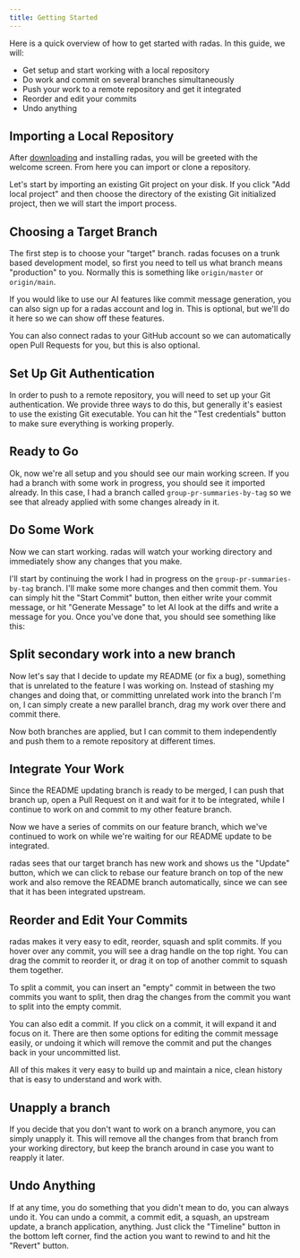 ```yaml
---
title: Getting Started
---
```


Here is a quick overview of how to get started with radas. In this guide, we will:

- Get setup and start working with a local repository
- Do work and commit on several branches simultaneously
- Push your work to a remote repository and get it integrated
- Reorder and edit your commits
- Undo anything

## Importing a Local Repository

After [downloading](https://app.radas.com/downloads) and installing radas, you will be greeted with the welcome screen. From here you can import or clone a repository.

<ImageSection
  alt="Import screen"
  src="/started/welcome-screen.png"
  subtitle="First thing you see when you launch radas"
/>

Let's start by importing an existing Git project on your disk. If you click "Add local project" and then choose the directory of the existing Git initialized project, then we will start the import process.

## Choosing a Target Branch

<ImageSection
  alt="Import screen"
  src="/started/import.png"
  subtitle="First step: choose your target branch"
/>

The first step is to choose your "target" branch. radas focuses on a trunk based development model, so first you need to tell us what branch means "production" to you. Normally this is something like `origin/master` or `origin/main`.

If you would like to use our AI features like commit message generation, you can also sign up for a radas account and log in. This is optional, but we'll do it here so we can show off these features.

You can also connect radas to your GitHub account so we can automatically open Pull Requests for you, but this is also optional.

## Set Up Git Authentication

In order to push to a remote repository, you will need to set up your Git authentication. We provide three ways to do this, but generally it's easiest to use the existing Git executable. You can hit the "Test credentials" button to make sure everything is working properly.

<ImageSection
  alt="Git configuration screen"
  src="/started/setup-git.png"
  subtitle="Second step: configure your git pushes"
/>

## Ready to Go

Ok, now we're all setup and you should see our main working screen. If you had a branch with some work in progress, you should see it imported already. In this case, I had a branch called `group-pr-summaries-by-tag` so we see that already applied with some changes already in it.

<ImageSection
  alt="Initial workspace"
  src="/started/initial-workspace.png"
  subtitle="Second step: configure your git pushes"
/>

## Do Some Work

Now we can start working. radas will watch your working directory and immediately show any changes that you make.

I'll start by continuing the work I had in progress on the `group-pr-summaries-by-tag` branch. I'll make some more changes and then commit them. You can simply hit the "Start Commit" button, then either write your commit message, or hit "Generate Message" to let AI look at the diffs and write a message for you. Once you've done that, you should see something like this:

<ImageSection
  alt="One commit on our branch"
  src="/started/single-commit.png"
  subtitle="One commit on our one branch"
/>

## Split secondary work into a new branch

Now let's say that I decide to update my README (or fix a bug), something that is unrelated to the feature I was working on. Instead of stashing my changes and doing that, or committing unrelated work into the branch I'm on, I can simply create a new parallel branch, drag my work over there and commit there.

<ImageSection
  alt="Two branches at the same time"
  src="/started/two-branches.png"
  subtitle="Now we have two branches, both applied"
/>

Now both branches are applied, but I can commit to them independently and push them to a remote repository at different times.

## Integrate Your Work

Since the README updating branch is ready to be merged, I can push that branch up, open a Pull Request on it and wait for it to be integrated, while I continue to work on and commit to my other feature branch.

<ImageSection
  alt="One branch has been pushed"
  src="/started/push-and-pr.png"
  subtitle="Our second branch has been pushed and is awaiting integration"
/>

Now we have a series of commits on our feature branch, which we've continued to work on while we're waiting for our README update to be integrated.

radas sees that our target branch has new work and shows us the "Update" button, which we can click to rebase our feature branch on top of the new work and also remove the README branch automatically, since we can see that it has been integrated upstream.

<ImageSection
  alt="More work on our feature branch"
  src="/started/more-work.png"
  subtitle="Continuing to work on our feature branch"
/>

## Reorder and Edit Your Commits

radas makes it very easy to edit, reorder, squash and split commits. If you hover over any commit, you will see a drag handle on the top right. You can drag the commit to reorder it, or drag it on top of another commit to squash them together.

<ImageSection
  alt="Squashing two commits together"
  src="/started/reorder-squash.png"
  subtitle="Drag one commit on top of another to squash"
/>

To split a commit, you can insert an "empty" commit in between the two commits you want to split, then drag the changes from the commit you want to split into the empty commit.

<ImageSection
  alt="Insert an empty commit"
  src="/started/insert-empty.png"
  subtitle="Insert an empty commit with the plus icon"
/>

You can also edit a commit. If you click on a commit, it will expand it and focus on it. There are then some options for editing the commit message easily, or undoing it which will remove the commit and put the changes back in your uncommitted list.

<ImageSection
  alt="Edit a commit"
  src="/started/commit-editing.png"
  subtitle="Easily edit or undo a commit"
/>

All of this makes it very easy to build up and maintain a nice, clean history that is easy to understand and work with.

## Unapply a branch

If you decide that you don't want to work on a branch anymore, you can simply unapply it. This will remove all the changes from that branch from your working directory, but keep the branch around in case you want to reapply it later.

<ImageSection
  alt="Unapply a branch to stash it"
  src="/started/unapply.png"
  subtitle="Unapply a branch to remove those changes from your working directory and save the work"
/>

## Undo Anything

If at any time, you do something that you didn't mean to do, you can always undo it. You can undo a commit, a commit edit, a squash, an upstream update, a branch application, anything. Just click the "Timeline" button in the bottom left corner, find the action you want to rewind to and hit the "Revert" button.

<ImageSection
  alt="Undo with the Timeline"
  src="/started/undo.png"
  subtitle="Revert back to a previous point in time with the Timeline"
/>
